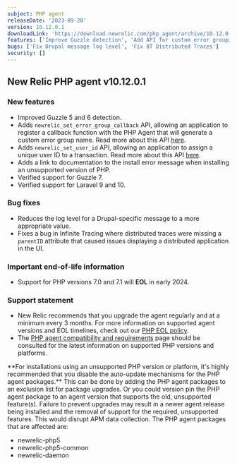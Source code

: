 ```yaml
---
subject: PHP agent
releaseDate: '2023-09-20'
version: 10.12.0.1
downloadLink: 'https://download.newrelic.com/php_agent/archive/10.12.0.1'
features: ['Improve Guzzle detection', 'Add API for custom error grouping', 'Add API to assign a unique ID to a transaction', 'Add docs link to install error message', 'Verified support for Laravel 9 and 10', 'Verified support for Guzzle 7']
bugs: ['Fix Drupal message log level', 'Fix 8T Distributed Traces']
security: []
---
```


## New Relic PHP agent v10.12.0.1

### New features

* Improved Guzzle 5 and 6 detection.
* Adds `newrelic_set_error_group_callback` API, allowing an application to register a callback function with the PHP Agent that will generate a custom error group name. Read more about this API [here](/docs/agents/php-agent/php-agent-api/newrelic_set_error_group_callback).
* Adds `newrelic_set_user_id` API, allowing an application to assign a unique user ID to a transaction. Read more about this API [here](/docs/agents/php-agent/php-agent-api/newrelic_set_user_id).
* Adds a link to documentation to the install error message when installing an unsupported version of PHP.
* Verified support for Guzzle 7.
* Verified support for Laravel 9 and 10.

### Bug fixes

* Reduces the log level for a Drupal-specific message to a more appropriate value.
* Fixes a bug in Infinite Tracing where distributed traces were missing a `parentID` attribute that caused issues displaying a distributed application in the UI.

### Important end-of-life information

* Support for PHP versions 7.0 and 7.1 will **EOL** in early 2024.

### Support statement

* New Relic recommends that you upgrade the agent regularly and at a minimum every 3 months. For more information on supported agent versions and EOL timelines, check out our [PHP EOL policy](https://docs.newrelic.com/docs/apm/agents/php-agent/getting-started/php-agent-eol-policy/).
* The [PHP agent compatibility and requirements](https://docs.newrelic.com/docs/apm/agents/php-agent/getting-started/php-agent-compatibility-requirements/) page should be consulted for the latest information on supported PHP versions and platforms.

<Callout variant="important">
  **For installations using an unsupported PHP version or platform, it's highly recommended that you disable the auto-update mechanisms for the PHP agent packages.** This can be done by adding the PHP agent packages to an exclusion list for package upgrades. Or you could version pin the PHP agent package to an agent version that supports the old, unsupported feature(s). Failure to prevent upgrades may result in a newer agent release being installed and the removal of support for the required, unsupported features. This would disrupt APM data collection.
  The PHP agent packages that are affected are:

  * newrelic-php5
  * newrelic-php5-common
  * newrelic-daemon
</Callout>
